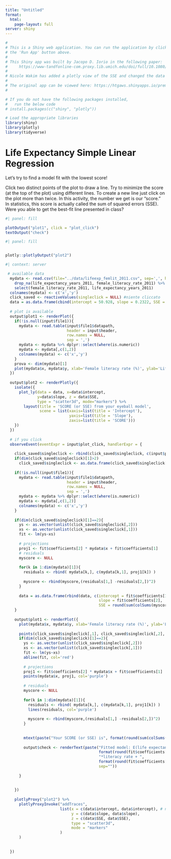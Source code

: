```yaml
---
title: "Untitled"
format: 
  html:
    page-layout: full
server: shiny
---
```


```r
#
# This is a Shiny web application. You can run the application by clicking
# the 'Run App' button above.
#
# This Shiny app was built by Jacopo D. Iorio in the following paper:
#     https://www-tandfonline-com.proxy.lib.umich.edu/doi/full/10.1080/26939169.2021.1997128
# 
# Nicole Wakim has added a plotly view of the SSE and changed the data input
# 
# The original app can be viewed here: https://htgaws.shinyapps.io/premonition/
#

# If you do not have the following packages installed, 
#   run the below code
# install.packages(c("shiny", "plotly"))

# Load the appropriate libraries
library(shiny)
library(plotly)
library(tidyverse)

```

# Life Expectancy Simple Linear Regression

Let's try to find a model fit with the lowest score!

Click two distinct points of the plot to draw a line. Try to minimize the score (at the top of the plot) using different lines. To create a new line just click on the plot more than twice. In this activity, the number we get is our "score." In statistics, this score is actually called the sum of squared errors (SSE). Were you able to get the best-fit line presented in class?

```r
#| panel: fill

plotOutput("plot1", click = "plot_click")
textOutput("check")
```

```r
#| panel: fill


plotly::plotlyOutput("plot2")
```

```r
#| context: server

 # available data
  mydata <- read.csv(file="../data/lifeexp_femlit_2011.csv", sep=',', header=TRUE) %>% 
    drop_na(life_expectancy_years_2011, female_literacy_rate_2011) %>%
    select(female_literacy_rate_2011, life_expectancy_years_2011)
  colnames(mydata) <- c('x','y') 
  click_saved <- reactiveValues(singleclick = NULL) #niente cliccato
  data = as.data.frame(cbind(intercept = 50.928, slope = 0.2322, SSE = 2942.635))
  
  # plot is available
  output$plot1 <- renderPlot({
    if(!is.null(input$file1)){
      mydata <- read.table(input$file1$datapath,
                           header = input$header,
                           row.names = NULL,
                           sep = ',')
      mydata <- mydata %>% dplyr::select(where(is.numeric))
      mydata <- mydata[,c(1,2)]
      colnames(mydata) <- c('x','y')
    }
    prova <- dim(mydata)[1]
    plot(mydata$x, mydata$y, xlab='Female literacy rate (%)', ylab='Life Expectancy (years)', pch=16)
  })
  
  output$plot2 <- renderPlotly({
    isolate({
      plot_ly(data = data, x=data$intercept, 
              y=data$slope, z = data$SSE, 
              type = "scatter3d", mode="markers") %>%
        layout(title = 'SCORE (or SSE) from your eyeball model', 
               scene = list(xaxis=list(title = 'Intercept'),
                            yaxis=list(title = 'Slope'),
                            zaxis=list(title = 'SCORE')))
    })
  })
  
  # if you click
  observeEvent(eventExpr = input$plot_click, handlerExpr = { 
    
    click_saved$singleclick <- rbind(click_saved$singleclick, c(input$plot_click[1], input$plot_click[2])) 
    if(dim(click_saved$singleclick)[1]>2)
      click_saved$singleclick <- as.data.frame(click_saved$singleclick[dim(click_saved$singleclick)[1],])
    
    if(!is.null(input$file1)){
      mydata <- read.table(input$file1$datapath,
                           header = input$header,
                           row.names = NULL,
                           sep = ',')
      mydata <- mydata %>% dplyr::select(where(is.numeric))
      mydata <- mydata[,c(1,2)]
      colnames(mydata) <- c('x','y')
    }
    
    if(dim(click_saved$singleclick)[1]==2){
      ys <- as.vector(unlist(click_saved$singleclick[,2]))
      xs <- as.vector(unlist(click_saved$singleclick[,1]))
      fit <- lm(ys~xs)
      
      # projections
      proj1 <- fit$coefficients[2] * mydata$x + fit$coefficients[1] 
      # residuals
      myscore <- NULL
      
      for(k in 1:dim(mydata)[1]){
        residuals <- rbind( mydata[k,], c(mydata[k,1], proj1[k]) )
        
        myscore <- rbind(myscore,(residuals[1,] -residuals[2,])^2)
      }
      
      data = as.data.frame(rbind(data, c(intercept = fit$coefficients[1],
                                         slope = fit$coefficients[2],
                                         SSE = round(sum(colSums(myscore)),2))))
    }
    
    output$plot1 <- renderPlot({
      plot(mydata$x, mydata$y, xlab='Female literacy rate (%)', ylab='Life Expectancy (years)', pch=16)
      
      points(click_saved$singleclick[,1], click_saved$singleclick[,2], col='red', pch=16)
      if(dim(click_saved$singleclick)[1]==2){
        ys <- as.vector(unlist(click_saved$singleclick[,2]))
        xs <- as.vector(unlist(click_saved$singleclick[,1]))
        fit <- lm(ys~xs)
        abline(fit, col='red')
        
        # projections
        proj1 <- fit$coefficients[2] * mydata$x + fit$coefficients[1] 
        points(mydata$x, proj1, col='purple')
        
        # residuals
        myscore <- NULL
        
        for(k in 1:dim(mydata)[1]){
          residuals <- rbind( mydata[k,], c(mydata[k,1], proj1[k]) )
          lines(residuals, col='purple')
          
          myscore <- rbind(myscore,(residuals[1,] -residuals[2,])^2)
        }
        
        
        mtext(paste("Your SCORE (or SSE) is", format(round(sum(colSums(myscore)),2), nsmall=1, big.mark = ',')), side=3)
        
        output$check <- renderText(paste("Fitted model: E(life expectancy|literacy rate) = ", 
                                         format(round(fit$coefficients[2],2), nsmall=1, big.mark = ','),
                                         "*literacy rate + ", 
                                         format(round(fit$coefficients[1],2),nsmall=1, big.mark = ','), 
                                         sep=""))
        
      }
      
      
    })
    
    plotlyProxy("plot2") %>%
      plotlyProxyInvoke("addTraces", 
                        list(x = c(data$intercept, data$intercept), # need at least 2 points
                             y = c(data$slope, data$slope),
                             z = c(data$SSE, data$SSE), 
                             type = "scatter3d",
                             mode = "markers"
                        )
      )
    
    
  })


```
